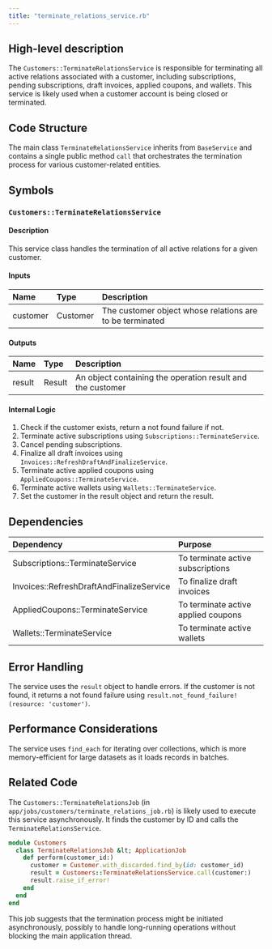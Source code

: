 ```yaml
---
title: "terminate_relations_service.rb"
---
```


## High-level description
The `Customers::TerminateRelationsService` is responsible for terminating all active relations associated with a customer, including subscriptions, pending subscriptions, draft invoices, applied coupons, and wallets. This service is likely used when a customer account is being closed or terminated.

## Code Structure
The main class `TerminateRelationsService` inherits from `BaseService` and contains a single public method `call` that orchestrates the termination process for various customer-related entities.

## Symbols

### `Customers::TerminateRelationsService`
#### Description
This service class handles the termination of all active relations for a given customer.

#### Inputs
| Name | Type | Description |
|:-----|:-----|:------------|
| customer | Customer | The customer object whose relations are to be terminated |

#### Outputs
| Name | Type | Description |
|:-----|:-----|:------------|
| result | Result | An object containing the operation result and the customer |

#### Internal Logic
1. Check if the customer exists, return a not found failure if not.
2. Terminate active subscriptions using `Subscriptions::TerminateService`.
3. Cancel pending subscriptions.
4. Finalize all draft invoices using `Invoices::RefreshDraftAndFinalizeService`.
5. Terminate active applied coupons using `AppliedCoupons::TerminateService`.
6. Terminate active wallets using `Wallets::TerminateService`.
7. Set the customer in the result object and return the result.

## Dependencies
| Dependency | Purpose |
|:-----------|:--------|
| Subscriptions::TerminateService | To terminate active subscriptions |
| Invoices::RefreshDraftAndFinalizeService | To finalize draft invoices |
| AppliedCoupons::TerminateService | To terminate active applied coupons |
| Wallets::TerminateService | To terminate active wallets |

## Error Handling
The service uses the `result` object to handle errors. If the customer is not found, it returns a not found failure using `result.not_found_failure!(resource: 'customer')`.

## Performance Considerations
The service uses `find_each` for iterating over collections, which is more memory-efficient for large datasets as it loads records in batches.

## Related Code
The `Customers::TerminateRelationsJob` (in `app/jobs/customers/terminate_relations_job.rb`) is likely used to execute this service asynchronously. It finds the customer by ID and calls the `TerminateRelationsService`.

```ruby
module Customers
  class TerminateRelationsJob &lt; ApplicationJob
    def perform(customer_id:)
      customer = Customer.with_discarded.find_by(id: customer_id)
      result = Customers::TerminateRelationsService.call(customer:)
      result.raise_if_error!
    end
  end
end
```

This job suggests that the termination process might be initiated asynchronously, possibly to handle long-running operations without blocking the main application thread.